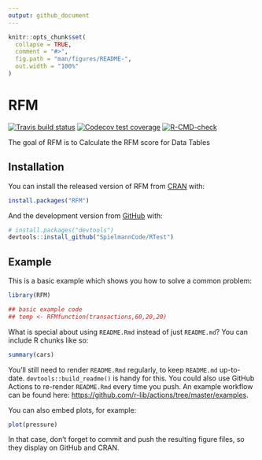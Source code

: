 ```yaml
---
output: github_document
---
```


<!-- README.md is generated from README.Rmd. Please edit that file -->

```r
knitr::opts_chunk$set(
  collapse = TRUE,
  comment = "#>",
  fig.path = "man/figures/README-",
  out.width = "100%"
)
```

# RFM

<!-- badges: start -->
[![Travis build status](https://travis-ci.com/SpielmannCode/RTest.svg?branch=main)](https://travis-ci.com/SpielmannCode/RTest)
[![Codecov test coverage](https://codecov.io/gh/SpielmannCode/RTest/branch/main/graph/badge.svg)](https://codecov.io/gh/SpielmannCode/RTest?branch=main)
[![R-CMD-check](https://github.com/SpielmannCode/RTest/workflows/R-CMD-check/badge.svg)](https://github.com/SpielmannCode/RTest/actions)
<!-- badges: end -->

The goal of RFM is to Calculate the RFM score for Data Tables

## Installation

You can install the released version of RFM from [CRAN](https://CRAN.R-project.org) with:

``` r
install.packages("RFM")
```

And the development version from [GitHub](https://github.com/) with:

``` r
# install.packages("devtools")
devtools::install_github("SpielmannCode/RTest")
```
## Example

This is a basic example which shows you how to solve a common problem:

```r
library(RFM)

## basic example code
## temp <- RFMfunction(transactions,60,20,20)
```

What is special about using `README.Rmd` instead of just `README.md`? You can include R chunks like so:

```r
summary(cars)
```

You'll still need to render `README.Rmd` regularly, to keep `README.md` up-to-date. `devtools::build_readme()` is handy for this. You could also use GitHub Actions to re-render `README.Rmd` every time you push. An example workflow can be found here: <https://github.com/r-lib/actions/tree/master/examples>.

You can also embed plots, for example:

```r
plot(pressure)
```

In that case, don't forget to commit and push the resulting figure files, so they display on GitHub and CRAN.
